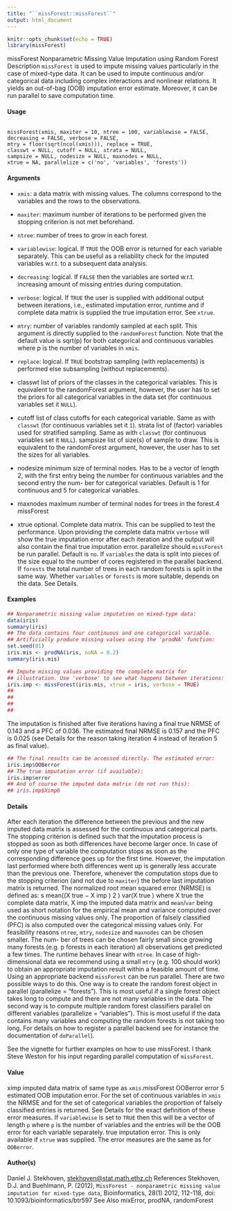 ---
title: "``missForest::missForest``"
output: html_document
---

```{r setup, include=FALSE}
knitr::opts_chunk$set(echo = TRUE)
library(missForest)
```
missForest
Nonparametric Missing Value Imputation using Random Forest
Description
``missForest`` is used to impute missing values particularly in the case of mixed-type data. It can
be used to impute continuous and/or categorical data including complex interactions and nonlinear
relations. It yields an out-of-bag (OOB) imputation error estimate. Moreover, it can be run parallel
to save computation time.

#### Usage
<pre><code>
missForest(xmis, maxiter = 10, ntree = 100, variablewise = FALSE,
decreasing = FALSE, verbose = FALSE,
mtry = floor(sqrt(ncol(xmis))), replace = TRUE,
classwt = NULL, cutoff = NULL, strata = NULL,
sampsize = NULL, nodesize = NULL, maxnodes = NULL,
xtrue = NA, parallelize = c('no', 'variables', 'forests'))
</code></pre>

#### Arguments
* ``xmis``: a data matrix with missing values. The columns correspond to the variables and the rows to the observations.
* ``maxiter``: maximum number of iterations to be performed given the stopping criterion is not met beforehand.
* ``ntree``: number of trees to grow in each forest.
* ``variablewise``: logical. If ``TRUE`` the OOB error is returned for each variable separately. This can be useful as a reliability check for the imputed variables w.r.t. to a subsequent data analysis.
* ``decreasing``: logical. If ``FALSE`` then the variables are sorted w.r.t. increasing amount of missing entries during computation.

* ``verbose``: logical. If ``TRUE`` the user is supplied with additional output between iterations,
i.e., estimated imputation error, runtime and if complete data matrix is supplied
the true imputation error. See ``xtrue``.
* ``mtry``: number of variables randomly sampled at each split. This argument is directly supplied to the ``randomForest`` function. Note that the default value is sqrt(p) for both categorical and continuous variables where p is the number of variables
in ``xmis``.
* ``replace``: logical. If ``TRUE`` bootstrap sampling (with replacements) is performed else subsampling (without replacements).
* classwt list of priors of the classes in the categorical variables. This is equivalent to the randomForest argument, however, the user has to set the priors for all categorical variables in the data set (for continuous variables set it ``NULL``).
* cutoff list of class cutoffs for each categorical variable. Same as with ``classwt`` (for continuous variables set it ``1``).
strata list of (factor) variables used for stratified sampling. Same as with ``classwt`` (for continuous variables set it ``NULL``).
sampsize list of size(s) of sample to draw. This is equivalent to the randomForest argument, however, the user has to set the sizes for all variables.
* nodesize minimum size of terminal nodes. Has to be a vector of length 2, with the first
entry being the number for continuous variables and the second entry the num-
ber for categorical variables. Default is 1 for continuous and 5 for categorical
variables.
* maxnodes maximum number of terminal nodes for trees in the forest.4
missForest
* xtrue optional. Complete data matrix. This can be supplied to test the performance.
Upon providing the complete data matrix ``verbose`` will show the true imputation error after each iteration and the output will also contain the final true imputation error.
parallelize should ``missForest`` be run parallel. Default is ``no``. If ``variables`` the data is split into pieces of the size equal to the number of cores registered in the parallel backend. If ``forests`` the total number of trees in each random forests is split in the same way. Whether ``variables`` or ``forests`` is more suitable, depends on the
data. See Details.



#### Examples
```{r}

## Nonparametric missing value imputation on mixed-type data:
data(iris)
summary(iris)
## The data contains four continuous and one categorical variable.
## Artificially produce missing values using the 'prodNA' function:
set.seed(81)
iris.mis <- prodNA(iris, noNA = 0.2)
summary(iris.mis)
```

```{r}
## Impute missing values providing the complete matrix for
## illustration. Use 'verbose' to see what happens between iterations:
iris.imp <- missForest(iris.mis, xtrue = iris, verbose = TRUE)
##
##
##
##
```
The imputation is finished after five iterations having a final
true NRMSE of 0.143 and a PFC of 0.036. The estimated final NRMSE
is 0.157 and the PFC is 0.025 (see Details for the reason taking
iteration 4 instead of iteration 5 as final value).
```{r}
## The final results can be accessed directly. The estimated error:
iris.imp$OOBerror
## The true imputation error (if available):
iris.imp$error
## And of course the imputed data matrix (do not run this):
## iris.imp$Ximp6
```

#### Details
After each iteration the difference between the previous and the new imputed data matrix is assessed
for the continuous and categorical parts. The stopping criterion is defined such that the imputation
process is stopped as soon as both differences have become larger once. In case of only one type
of variable the computation stops as soon as the corresponding difference goes up for the first time.
However, the imputation last performed where both differences went up is generally less accurate
than the previous one. Therefore, whenever the computation stops due to the stopping criterion (and
not due to ``maxiter``) the before last imputation matrix is returned.
The normalized root mean squared error (NRMSE) is defined as:
s
mean((X true − X imp ) 2 )
var(X true )
where X true the complete data matrix, X imp the imputed data matrix and ``mean``/``var`` being used
as short notation for the empirical mean and variance computed over the continuous missing values
only.
The proportion of falsely classified (PFC) is also computed over the categorical missing values only.
For feasibility reasons ``ntree``, ``mtry``, ``nodesize`` and ``maxnodes`` can be chosen smaller. The num-
ber of trees can be chosen fairly small since growing many forests (e.g. p forests in each iteration)
all observations get predicted a few times. The runtime behaves linear with ``ntree``. In case of
high-dimensional data we recommend using a small ``mtry`` (e.g. 100 should work) to obtain an
appropriate imputation result within a feasible amount of time.
Using an appropriate backend ``missForest`` can be run parallel. There are two possible ways to
do this. One way is to create the random forest object in parallel (parallelize = "forests"). This is
most useful if a single forest object takes long to compute and there are not many variables in the
data. The second way is to compute multiple random forest classifiers parallel on different variables
(parallelize = "variables"). This is most useful if the data contains many variables and computing
the random forests is not taking too long. For details on how to register a parallel backend see for
instance the documentation of ``doParallel``).

See the vignette for further examples on how to use missForest.
I thank Steve Weston for his input regarding parallel computation of ``missForest``.

#### Value
ximp
imputed data matrix of same type as ``xmis``.missForest
OOBerror
error
5
estimated OOB imputation error. For the set of continuous variables in ``xmis``
the NRMSE and for the set of categorical variables the proportion of falsely
classified entries is returned. See Details for the exact definition of these error
measures. If ``variablewise`` is set to ``TRUE`` then this will be a vector of length
``p`` where ``p`` is the number of variables and the entries will be the OOB error
for each variable separately.
true imputation error. This is only available if ``xtrue`` was supplied. The error
measures are the same as for ``OOBerror``.



#### Author(s)
Daniel J. Stekhoven, <stekhoven@stat.math.ethz.ch>
References
Stekhoven, D.J. and Buehlmann, P. (2012), ``MissForest - nonparametric missing value imputation
for mixed-type data``, Bioinformatics, 28(1) 2012, 112-118, doi: 10.1093/bioinformatics/btr597
See Also
mixError, prodNA, randomForest
